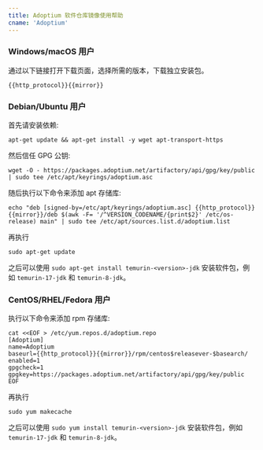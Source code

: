 ```yaml
---
title: Adoptium 软件仓库镜像使用帮助
cname: 'Adoptium'
---
```


### Windows/macOS 用户

通过以下链接打开下载页面，选择所需的版本，下载独立安装包。

<CodeBlock>

```
{{http_protocol}}{{mirror}}
```

</CodeBlock>

### Debian/Ubuntu 用户

首先请安装依赖:
```shell
apt-get update && apt-get install -y wget apt-transport-https
```

然后信任 GPG 公钥:
```shell
wget -O - https://packages.adoptium.net/artifactory/api/gpg/key/public | sudo tee /etc/apt/keyrings/adoptium.asc
```

随后执行以下命令来添加 apt 存储库:

<CodeBlock>

```shell
echo "deb [signed-by=/etc/apt/keyrings/adoptium.asc] {{http_protocol}}{{mirror}}/deb $(awk -F= '/^VERSION_CODENAME/{print$2}' /etc/os-release) main" | sudo tee /etc/apt/sources.list.d/adoptium.list
```

</CodeBlock>


再执行
```shell
sudo apt-get update
```

之后可以使用 `sudo apt-get install temurin-<version>-jdk` 安装软件包，例如 `temurin-17-jdk` 和 `temurin-8-jdk`。

### CentOS/RHEL/Fedora 用户

执行以下命令来添加 rpm 存储库:

<CodeBlock>

```shell
cat <<EOF > /etc/yum.repos.d/adoptium.repo
[Adoptium]
name=Adoptium
baseurl={{http_protocol}}{{mirror}}/rpm/centos$releasever-$basearch/
enabled=1
gpgcheck=1
gpgkey=https://packages.adoptium.net/artifactory/api/gpg/key/public
EOF
```

</CodeBlock>

再执行
```shell
sudo yum makecache
```

之后可以使用 `sudo yum install temurin-<version>-jdk` 安装软件包，例如 `temurin-17-jdk` 和 `temurin-8-jdk`。
